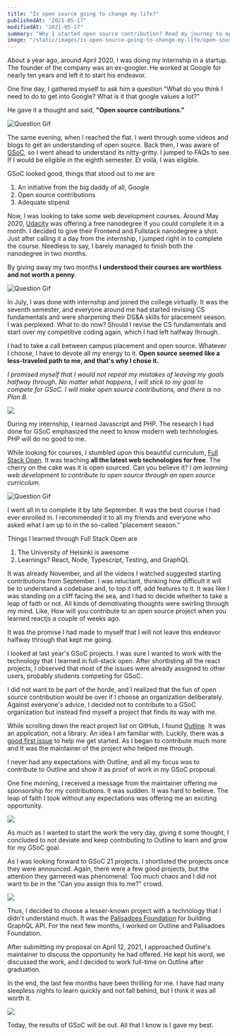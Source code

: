 ```yaml
---
title: "Is open source going to change my life?"
publishedAt: "2021-05-17"
modifiedAt: "2021-05-17"
summary: "Why I started open source contribution? Read my journey to open source and GSoC."
image: "/static/images/is-open-source-going-to-change-my-life/open-source-banner.png"
---
```


About a year ago, around April 2020, I was doing my internship in a startup. The founder of the company was an ex-googler. He worked at Google for nearly ten years and left it to start his endeavor.

One fine day, I gathered myself to ask him a question "What do you think I need to do to get into Google? What is it that google values a lot?"

He gave it a thought and said, __"Open source contributions."__

![Question Gif](https://media.giphy.com/media/hSjTnJLpXsfK5Erf84/giphy.gif)

The same evening, when I reached the flat. I went through some videos and blogs to get an understanding of open source. 
Back then, I was aware of [GSoC](https://summerofcode.withgoogle.com/), so I went ahead to understand its nitty-gritty.
I jumped to FAQs to see If I would be eligible in the eighth semester. Et voilà, I was eligible.

GSoC looked good, things that stood out to me are

1. An initiative from the big daddy of all, Google
1. Open source contributions
1. Adequate stipend

Now, I was looking to take some web development courses. 
Around May 2020, [Udacity](https://www.udacity.com/) was offering a free nanodegree if you could complete it in a month. 
I decided to give their Frontend and Fullstack nanodegree a shot. Just after calling it a day from the internship, I jumped right in to complete the course.
Needless to say, I barely managed to finish both the nanodegree in two months.

By giving away my two months __I understood their courses are worthless and not worth a penny__.

![Question Gif](https://media.giphy.com/media/hWGBKil1b9fpR5go1f/giphy.gif)


In July, I was done with internship and joined the college virtually.
It was the seventh semester, and everyone around me had started revising CS fundamentals and were sharpening their DS&A skills for placement season. 
I was perplexed. What to do now? Should I revise the CS fundamentals and start over my competitive coding again, which I had left halfway through.

I had to take a call between campus placement and open source.
Whatever I choose, I have to devote all my energy to it. __Open source seemed like a less-traveled path to me, and that's why I chose it.__

_I promised myself that I would not repeat my mistakes of leaving my goals halfway through. No matter what happens, I will stick to my goal to compete for GSoC. I will make open source contributions, and there is no Plan B._

![](https://media.giphy.com/media/d2ZfqZY5eSCR0rza/giphy.gif)

During my internship, I learned Javascript and PHP. 
The research I had done for GSoC emphasized the need to know modern web technologies. PHP will do no good to me.

While looking for courses, I stumbled upon this beautiful curriculum, [Full Stack Open](https://fullstackopen.com/en).
It was teaching __all the latest web technologies for free__. The cherry on the cake was it is open sourced. 
Can you believe it? _I am learning web development to contribute to open source through an open source curriculum._

![Question Gif](https://media.giphy.com/media/3orif6VNs9bY0L75Ic/giphy.gif)

I went all in to complete it by late September. It was the best course I had ever enrolled in. I recommended it to all my friends and everyone who asked what I am up to in the so-called "placement season."

Things I learned through Full Stack Open are

1. The University of Helsinki is awesome
1. Learnings? React, Node, Typescript, Testing, and GraphQL

It was already November, and all the videos I watched suggested starting contributions from September. I was reluctant, thinking how difficult it will be to understand a codebase and, to top it off, add features to it. It was like I was standing on a cliff facing the sea, and I had to decide whether to take a leap of faith or not. All kinds of demotivating thoughts were swirling through my mind. Like, How will you contribute to an open source project when you learned reactjs a couple of weeks ago.

It was the promise I had made to myself that I will not leave this endeavor halfway through that kept me going.

I looked at last year's GSoC projects. I was sure I wanted to work with the technology that I learned in full-stack open. After shortlisting all the react projects, I observed that most of the issues were already assigned to other users, probably students competing for GSoC.

I did not want to be part of the horde, and I realized that the fun of open source contribution would be over if I choose an organization deliberately. Against everyone's advice, I decided not to contribute to a GSoC organization but instead find myself a project that finds its way with me.

While scrolling down the react project list on GitHub, I found [Outline](https://github.com/outline/outline). It was an application, not a library. An idea I am familiar with. Luckily, there was a [good first issue](https://github.com/outline/outline/issues?q=is%3Aissue+is%3Aopen+label%3A%22good+first+issue%22) to help me get started. As I began to contribute much more and It was the maintainer of the project who helped me through.

I never had any expectations with Outline, and all my focus was to contribute to Outline and show it as proof of work in my GSoC proposal.

One fine morning, I received a message from the maintainer offering me sponsorship for my contributions. It was sudden. It was hard to believe. The leap of faith I took without any expectations was offering me an exciting opportunity.

![](https://media.giphy.com/media/KDtsBk1vqYWbWghFbu/giphy.gif)

As much as I wanted to start the work the very day, giving it some thought, I concluded to not deviate and keep contributing to Outline to learn and grow for my GSoC goal.

As I was looking forward to GSoC 21 projects. I shortlisted the projects once they were announced. Again, there were a few good projects, but the attention they garnered was phenomenal. Too much chaos and I did not want to be in the "Can you assign this to me?" crowd.

![](https://media.giphy.com/media/3o6ZsV0La9mS0gXkNG/giphy.gif)

Thus, I decided to choose a lesser-known project with a technology that I didn't understand much. It was the [Palisadoes Foundation](http://www.palisadoes.org/) for building GraphQL API. For the next few months, I worked on Outline and Palisadoes Foundation.

After submitting my proposal on April 12, 2021, I approached Outline's maintainer to discuss the opportunity he had offered. He kept his word, we discussed the work, and I decided to work full-time on Outline after graduation.

In the end, the last few months have been thrilling for me. I have had many sleepless nights to learn quickly and not fall behind, but I think it was all worth it.

![](https://media.giphy.com/media/IgXGrxwElyt755rSyX/giphy.gif)

Today, the results of GSoC will be out. All that I know is I gave my best.
